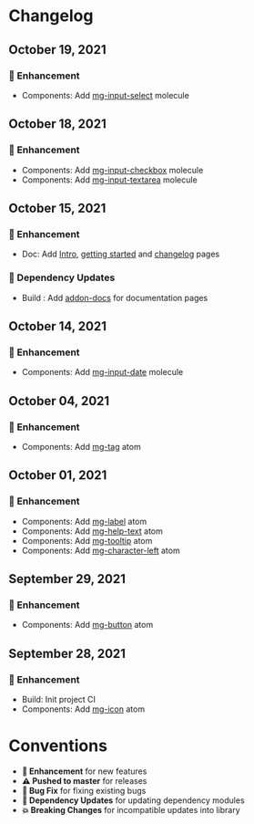 
<Meta title="Changelog" />

# Changelog

## October 19, 2021

### 🚀 Enhancement

- Components: Add [mg-input-select](?path=/story/molecules-mg-input-select--mg-input-select) molecule

## October 18, 2021

### 🚀 Enhancement

- Components: Add [mg-input-checkbox](?path=/story/molecules-mg-input-checkbox--mg-input-checkbox) molecule
- Components: Add [mg-input-textarea](?path=/story/molecules-mg-input-textarea--mg-input-textarea) molecule

## October 15, 2021

### 🚀 Enhancement

- Doc: Add [Intro](?path=/story/intro--page), [getting started](?path=/story/get-started--page) and [changelog](?path=/story/changelog--page) pages

### 🔩 Dependency Updates

- Build : Add [addon-docs](https://github.com/storybookjs/storybook/tree/next/addons/docs) for documentation pages

## October 14, 2021

### 🚀 Enhancement

- Components: Add [mg-input-date](?path=/story/molecules-mg-input-date--mg-input-date) molecule

## October 04, 2021

### 🚀 Enhancement

- Components: Add [mg-tag](?path=/story/atoms-mg-tag--mg-tag) atom

## October 01, 2021

### 🚀 Enhancement

- Components: Add [mg-label](?path=/story/atoms-mg-label--mg-label) atom
- Components: Add [mg-help-text](?path=/story/atoms-mg-help-text--mg-help-text) atom
- Components: Add [mg-tooltip](?path=/story/atoms-mg-tooltip--mg-tooltip) atom
- Components: Add [mg-character-left](?path=/story/atoms-mg-character-left--mg-character-left) atom

## September 29, 2021

### 🚀 Enhancement

- Components: Add [mg-button](?path=/story/atoms-mg-button--mg-button) atom

## September 28, 2021

### 🚀 Enhancement

- Build: Init project CI
- Components: Add [mg-icon](?path=/story/atoms-mg-icon--mg-icon) atom

# Conventions

- **🚀 Enhancement** for new features
- **⚠️  Pushed to master** for releases
- **🐛 Bug Fix** for fixing existing bugs
- **🔩 Dependency Updates** for updating dependency modules
- **💥 Breaking Changes** for incompatible updates into library
